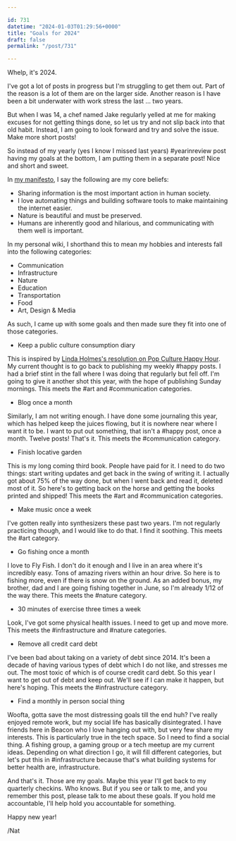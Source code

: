 ```yaml
---

id: 731
datetime: "2024-01-03T01:29:56+0000"
title: "Goals for 2024"
draft: false
permalink: "/post/731"

---
```


Whelp, it's 2024.

I've got a lot of posts in progress but I'm struggling to get them out. Part of the reason is a lot of them are on the larger side. Another reason is I have been a bit underwater with work stress the last ... two years.

But when I was 14, a chef named Jake regularly yelled at me for making excuses for not getting things done, so let us try and not slip back into that old habit. Instead, I am going to look forward and try and solve the issue. Make more short posts! 

So instead of my yearly (yes I know I missed last years) #yearinreview post having my goals at the bottom, I am putting them in a separate post! Nice and short and sweet.

In [my manifesto](https://writing.natwelch.com/post/703), I say the following are my core beliefs:

- Sharing information is the most important action in human society.
- I love automating things and building software tools to make maintaining the internet easier.
- Nature is beautiful and must be preserved.
- Humans are inherently good and hilarious, and communicating with them well is important.

In my personal wiki, I shorthand this to mean my hobbies and interests fall into the following categories:

- Communication
- Infrastructure
- Nature
- Education
- Transportation
- Food
- Art, Design & Media

As such, I came up with some goals and then made sure they fit into one of those categories.

- Keep a public culture consumption diary

This is inspired by [Linda Holmes's resolution on Pop Culture Happy Hour](https://www.npr.org/transcripts/1197959254). My current thought is to go back to publishing my weekly #happy posts. I had a brief stint in the fall where I was doing that regularly but fell off. I'm going to give it another shot this year, with the hope of publishing Sunday mornings. This meets the #art and #communication categories.

- Blog once a month

Similarly, I am not writing enough. I have done some journaling this year, which has helped keep the juices flowing, but it is nowhere near where I want it to be. I want to put out something, that isn't a #happy post, once a month. Twelve posts! That's it. This meets the #communication category.

- Finish locative garden

This is my long coming third book. People have paid for it. I need to do two things: start writing updates and get back in the swing of writing it. I actually got about 75% of the way done, but when I went back and read it, deleted most of it. So here's to getting back on the horse and getting the books printed and shipped! This meets the #art and #communication categories.

- Make music once a week

I've gotten really into synthesizers these past two years. I'm not regularly practicing though, and I would like to do that. I find it soothing. This meets the #art category.

- Go fishing once a month

I love to Fly Fish. I don't do it enough and I live in an area where it's incredibly easy. Tons of amazing rivers within an hour drive. So here is to fishing more, even if there is snow on the ground. As an added bonus, my brother, dad and I are going fishing together in June, so I'm already 1/12 of the way there. This meets the #nature category.

- 30 minutes of exercise three times a week

Look, I've got some physical health issues. I need to get up and move more. This meets the #infrastructure and #nature categories.

- Remove all credit card debt

I've been bad about taking on a variety of debt since 2014. It's been a decade of having various types of debt which I do not like, and stresses me out. The most toxic of which is of course credit card debt. So this year I want to get out of debt and keep out. We'll see if I can make it happen, but here's hoping. This meets the #infrastructure category.

- Find a monthly in person social thing

Woofta, gotta save the most distressing goals till the end huh? I've really enjoyed remote work, but my social life has basically disintegrated. I have friends here in Beacon who I love hanging out with, but very few share my interests. This is particularly true in the tech space. So I need to find a social thing. A fishing group, a gaming group or a tech meetup are my current ideas. Depending on what direction I go, it will fill different categories, but let's put this in #infrastructure because that's what building systems for better health are, infrastructure.


And that's it. Those are my goals. Maybe this year I'll get back to my quarterly checkins. Who knows. But if you see or talk to me, and you remember this post, please talk to me about these goals. If you hold me accountable, I'll help hold you accountable for something.

Happy new year!


/Nat 